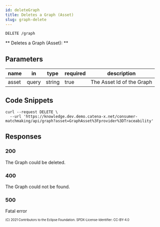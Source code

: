 ```yaml
---
id: deleteGraph
title: Deletes a Graph (Asset)
slug: graph-delete
---
```

<!--
 * Copyright (c) 2021 T-Systems International GmbH
 * Copyright (c) 2021 Bayerische Motoren Werke Aktiengesellschaft (BMW AG) 
 * Copyright (c) 2021 Mercedes-Benz AG
 * Copyright (c) 2021 ZF Friedrichshafen AG
 * Copyright (c) 2021 SAP SE
 * Copyright (c) 2021 Contributors to the Eclipse Foundation
 *
 * See the NOTICE file(s) distributed with this work for additional
 * information regarding copyright ownership.
 *
 * This documentation and the accompanying materials are made available under the
 * terms of the Creative Commons Attribution 4.0 International License,  which is available at
 * https://creativecommons.org/licenses/by/4.0/legalcode.
 *
 * Unless required by applicable law or agreed to in writing, software
 * distributed under the License is distributed on an "AS IS" BASIS, WITHOUT
 * WARRANTIES OR CONDITIONS OF ANY KIND, either express or implied. See the
 * License for the specific language governing permissions and limitations
 * under the License.
 *
 * SPDX-License-Identifier: CC-BY-4.0
-->
```
DELETE /graph
```

** Deletes a Graph (Asset): **

## Parameters

| name        | in    | type   | required | description                                                                                                                                                                                                                                                                                                                                                                    |
| ----------- | ----- | ------ | -------- | --------------------------------- |
| asset       | query | string | true     | The Asset Id of the Graph         |                                                                                                                                                                                               |

## Code Snippets

```shell title="Shell + Curl"
curl --request DELETE \
  --url 'https://knowledge.dev.demo.catena-x.net/consumer-matchmaking/api/graph?asset=GraphAsset%3Fprovider%3DTraceability'
```

## Responses

### 200

The Graph could be deleted.

### 400

The Graph could not be found.

### 500

Fatal error

<sub><sup>(C) 2021 Contributors to the Eclipse Foundation. SPDX-License-Identifier: CC-BY-4.0</sup></sub>
